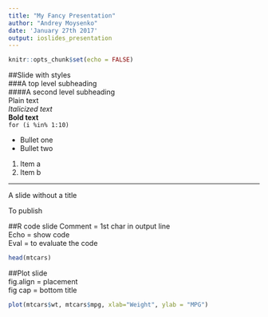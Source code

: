 ---
title: "My Fancy Presentation"
author: "Andrey Moysenko"
date: 'January 27th 2017'
output: ioslides_presentation
---

```{r setup, include=FALSE}
knitr::opts_chunk$set(echo = FALSE)
```

##Slide with  styles  
###A top level subheading  
####A second level subheading  
Plain text  
*Italicized text*  
**Bold text**  
`for (i %in% 1:10)`  
  
- Bullet one  
- Bullet two  
  
1. Item a  
2. Item b    

***
A slide without a title 

To publish

##R code slide 
Comment = 1st char in output line  
Echo = show code  
Eval = to evaluate the code  
```{r, comment="", echo=T, eval=T}
head(mtcars)
```

##Plot slide  
fig.align = placement  
fig cap = bottom title  
```{r, echo=F, fig.align='center',fig.cap='My AWESOME figure'}
plot(mtcars$wt, mtcars$mpg, xlab="Weight", ylab = "MPG")
```

